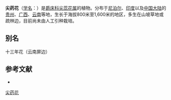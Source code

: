 {{Speciesbox
| name = 尖药花
| status = 
| status_system = 
| image = 
| genus = Strobilanthes
| species = tomentosa
| authority = (Nees) J.R.I.Wood
}}

'''尖药花'''（[[学名|学名]]：{{lang|la|''Strobilanthes tomentosa''}}）是[[爵床科|爵床科]][[尖蕊花属|尖蕊花属]]的植物。分布于[[尼泊尔|尼泊尔]]、[[印度|印度]]以及[[中国大陆|中国大陆]]的[[贵州|贵州]]、[[广西|广西]]、[[云南|云南]]等地，生长于海拔800米至1,600米的地区，多生在山坡草地或疏林边，目前尚未由人工引种栽培。

== 别名 ==
十三年花（云南屏边）

== 参考文献 ==
<div class="references-small">
* {{cite web| url =http://www.bioinfo.cn/db05/KmzwSpecies.php?action=view&id=12| title =尖药花| work =《中国高等植物数据库全库》| publisher =中国科学院微生物研究所| author =昆明植物研究所| accessdate =2009-02-20| deadurl =yes| archiveurl =https://web.archive.org/web/20160305081811/http://www.bioinfo.cn/db05/KmzwSpecies.php?action=view&id=12| archivedate =2016-03-05}}
</div>
{{Taxonbar}}

[[Category:馬藍屬|尖药花]]


{{植物小作品}}